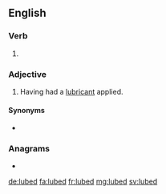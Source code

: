 ==English==

===Verb===
{{head|en|verb form}}

# {{en-past of|lube}}

===Adjective===
{{en-adj}}

# Having had a [[lubricant]] applied.

====Synonyms====
* {{l|en|lubed up}}

===Anagrams===
* {{l|en|blued}}

[[de:lubed]]
[[fa:lubed]]
[[fr:lubed]]
[[mg:lubed]]
[[sv:lubed]]